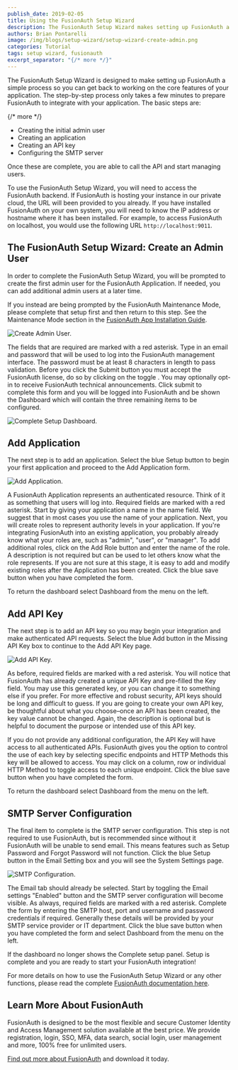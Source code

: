 ```yaml
---
publish_date: 2019-02-05 
title: Using the FusionAuth Setup Wizard
description: The FusionAuth Setup Wizard makes setting up FusionAuth a simple step-by-step process.
authors: Brian Pontarelli
image: /img/blogs/setup-wizard/setup-wizard-create-admin.png
categories: Tutorial
tags: setup wizard, fusionauth
excerpt_separator: "{/* more */}"
---
```


The FusionAuth Setup Wizard is designed to make setting up FusionAuth a simple process so you can get back to working on the core features of your application. The step-by-step process only takes a few minutes to prepare FusionAuth to integrate with your application. The basic steps are:

{/* more */}

- Creating the initial admin user
- Creating an application
- Creating an API key
- Configuring the SMTP server

Once these are complete, you are able to call the API and start managing users.

To use the FusionAuth Setup Wizard, you will need to access the FusionAuth backend. If FusionAuth is hosting your instance in our private cloud, the URL will been provided to you already. If you have installed FusionAuth on your own system, you will need to know the IP address or hostname where it has been installed. For example, to access FusionAuth on localhost, you would use the following URL `http://localhost:9011`.

## The FusionAuth Setup Wizard: Create an Admin User

In order to complete the FusionAuth Setup Wizard, you will be prompted to create the first admin user for the FusionAuth Application. If needed, you can add additional admin users at a later time.

If you instead are being prompted by the FusionAuth Maintenance Mode, please complete that setup first and then return to this step. See the Maintenance Mode section in the [FusionAuth App Installation Guide](/docs/get-started/download-and-install/fusionauth-app).

![Create Admin User.](/img/blogs/setup-wizard/setup-wizard-create-admin.png)

The fields that are required are marked with a red asterisk. Type in an email and password that will be used to log into the FusionAuth management interface. The password must be at least 8 characters in length to pass validation. Before you click the Submit button you must accept the FusionAuth license, do so by clicking on the toggle .  You may optionally opt-in to receive FusionAuth technical announcements. Click submit to complete this form and you will be logged into FusionAuth and be shown the Dashboard which will contain the three remaining items to be configured.

![Complete Setup Dashboard.](/img/blogs/setup-wizard/setup-complete-dashboard.png)

## Add Application

The next step is to add an application. Select the blue Setup button to begin your first application and proceed to the Add Application form.

![Add Application.](/img/blogs/setup-wizard/setup-create-application.png)

A FusionAuth Application represents an authenticated resource. Think of it as something that users will log into. Required fields are marked with a red asterisk. Start by giving your application a name in the name field. We suggest that in most cases you use the name of your application. Next, you will create roles to represent authority levels in your application. If you're integrating FusionAuth into an existing application, you probably already know what your roles are, such as "admin", "user", or "manager". To add additional roles, click on the Add Role button and enter the name of the role. A description is not required but can be used to let others know what the role represents. If you are not sure at this stage, it is easy to add and modify existing roles after the Application has been created. Click the blue save button when you have completed the form.

To return the dashboard select Dashboard from the menu on the left.

## Add API Key

The next step is to add an API key so you may begin your integration and make authenticated API requests. Select the blue Add button in the Missing API Key box to continue to the Add API Key page.

![Add API Key.](/img/blogs/setup-wizard/setup-create-api-key.png)

As before, required fields are marked with a red asterisk. You will notice that FusionAuth has already created a unique API Key and pre-filled the Key field. You may use this generated key, or you can change it to something else if you prefer. For more effective and robust security, API keys should be long and difficult to guess. If you are going to create your own API key, be thoughtful about what you choose–once an API has been created, the key value cannot be changed. Again, the description is optional but is helpful to document the purpose or intended use of this API key.

If you do not provide any additional configuration, the API Key will have access to all authenticated APIs. FusionAuth gives you the option to control the use of each key by selecting specific endpoints and HTTP Methods this key will be allowed to access. You may click on a column, row or individual HTTP Method to toggle access to each unique endpoint. Click the blue save button when you have completed the form.

To return the dashboard select Dashboard from the menu on the left.

## SMTP Server Configuration

The final item to complete is the SMTP server configuration. This step is not required to use FusionAuth, but is recommended since without it FusionAuth will be unable to send email. This means features such as Setup Password and Forgot Password will not function. Click the blue Setup button in the Email Setting box and you will see the System Settings page.

![SMTP Configuration.](/img/blogs/setup-wizard/setup-smtp-server-config.png)

The Email tab should already be selected. Start by toggling the Email settings "Enabled" button and the SMTP server configuration will become visible. As always, required fields are marked with a red asterisk. Complete the form by entering the SMTP host, port and username and password credentials if required. Generally these details will be provided by your SMTP service provider or IT department. Click the blue save button when you have completed the form and select Dashboard from the menu on the left.

If the dashboard no longer shows the Complete setup panel. Setup is complete and you are ready to start your FusionAuth integration!

For more details on how to use the FusionAuth Setup Wizard or any other functions, please read the complete [FusionAuth documentation here](/docs/v1/tech/tutorials/setup-wizard "Jump to the FusionAuth Docs").

## Learn More About FusionAuth

FusionAuth is designed to be the most flexible and secure Customer Identity and Access Management solution available at the best price. We provide registration, login, SSO, MFA, data search, social login, user management and more, 100% free for unlimited users.

[Find out more about FusionAuth](/ "FusionAuth Home") and download it today.
